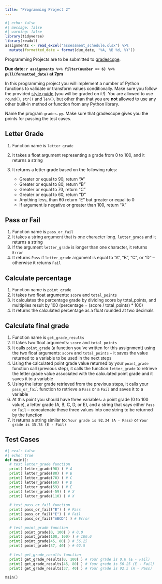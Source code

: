 ```yaml
---
title: "Programming Project 2"
---
```


```r
#| echo: false
#| message: false
#| warning: false
library(tidyverse)
library(readxl)
assignments <- read_excel("assessment_schedule.xlsx") %>% 
  mutate(formatted_date = format(due_date, "%A, %B %d, %Y"))
```

Programming Projects are to be submitted to [gradescope]().

**Due date: `r assignments %>% filter(number == 6) %>% pull(formatted_date)` at 7pm**

In this programming project you will implement a number of Python functions to validate or transform values conditionally. Make sure you follow the provided [style guide](style.html) (you will be graded on it!). You are allowed to use `round()`, `str()` and `len()`, but other than that you are **not** allowed to use any other built-in method or function from any Python library.

Name the program `grades.py`. Make sure that gradescope gives you the points for passing the test cases.

## Letter Grade

1.  Function name is `letter_grade`

2.  It takes a float argument representing a grade from 0 to 100, and it returns a string

3.  It returns a letter grade based on the following rules:

    -   Greater or equal to 90, return "A"
    -   Greater or equal to 80, return "B"
    -   Greater or equal to 70, return "C"
    -   Greater or equal to 60, return "D"
    -   Anything less, than 60 return "E" but greater or equal to 0
    -   If argument is negative or greater than 100, return "X"

## Pass or Fail

1.  Function name is `pass_or_fail`
2.  It takes a string argument that is one character long, `letter_grade` and it returns a string
3.  If the argument `letter_grade` is longer than one character, it returns `Error`
4.  It returns `Pass` if `letter_grade` argument is equal to "A", "B", "C", or "D" -- otherwise it returns `Fail`

## Calculate percentage

1.  Function name is `point_grade`
2.  It takes two float arguments: `score` and `total_points`
3.  It calculates the percentage grade by dividing score by total_points, and multiplies result by 100 (percentage = (score / total_points) \* 100)
4.  It returns the calculated percentage as a float rounded at two decimals

## Calculate final grade

1.  Function name is `get_grade_results`
2.  It takes two float arguments: `score` and `total_points`
3.  It calls `point_grade` (a function you've written for this assignment) using the two float arguments: `score` and `total_points` -- it saves the value returned to a variable to be used in the next steps
4.  Using the calculated point grade value returned by your `point_grade` function call (previous step), it calls the function `letter_grade` to retrieve the letter grade value associated with the calculated point grade and it saves it to a variable
5.  Using the letter grade retrieved from the previous steps, it calls your `pass_or_fail` function to retrieve a `Pass` or a `Fail` and saves it to a variable
6.  At this point you should have three variables: a point grade (0 to 100 value), a letter grade (A, B, C, D, or E), and a string that says either `Pass` or `Fail` -- concatenate these three values into one string to be returned by the function
7.  It returns a string similar to: `Your grade is 92.34 (A - Pass)` or `Your grade is 35.78 (E - Fail)`

## Test Cases

```python
#| eval: false
#| echo: true
def main():
  # test letter_grade function
  print( letter_grade(90) ) # A
  print( letter_grade(80) ) # B
  print( letter_grade(70) ) # C
  print( letter_grade(60) ) # D
  print( letter_grade(59) ) # E
  print( letter_grade(-59) ) # X
  print( letter_grade(110) ) # X
  
  # test pass_or_fail function
  print( pass_or_fail("B") ) # Pass
  print( pass_or_fail("E") ) # Fail
  print( pass_or_fail("ABCD") ) # Error
  
  # test point_grade function
  print( point_grade(0, 100) ) # 0.0
  print( point_grade(100, 100) ) # 100.0
  print( point_grade(45, 80) ) # 56.25
  print( point_grade(37, 40) ) # 92.5
  
  # test get_grade_results function
  print( get_grade_results(0, 100) ) # Your grade is 0.0 (E - Fail)
  print( get_grade_results(45, 80) ) # Your grade is 56.25 (E - Fail)
  print( get_grade_results(37, 40) ) # Your grade is 92.5 (A - Pass)
  
main()
```

